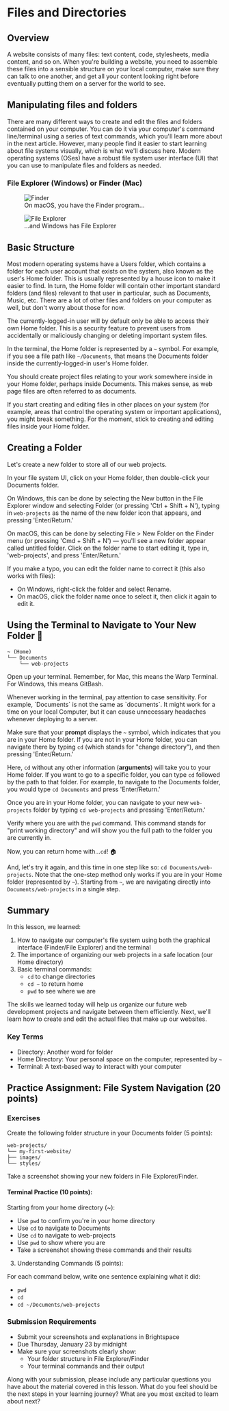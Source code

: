 
# Files and Directories

## Overview

A website consists of many files: text content, code, stylesheets, media content, and so on. When you're building a website, you need to assemble these files into a sensible structure on your local computer, make sure they can talk to one another, and get all your content looking right before eventually putting them on a server for the world to see.

## Manipulating files and folders

There are many different ways to create and edit the files and folders contained on your computer. You can do it via your computer's command line/terminal using a series of text commands, which you'll learn more about in the next article. However, many people find it easier to start learning about file systems visually, which is what we'll discuss here. Modern operating systems (OSes) have a robust file system user interface (UI) that you can use to manipulate files and folders as needed.

### File Explorer (Windows) or Finder (Mac)

<div className="md:flex gap-8 [&_img]:m-0 items-center md:ml-8">
<figure>
<Image
  src="https://developer.mozilla.org/en-US/docs/Learn_web_development/Getting_started/Environment_setup/Dealing_with_files/finder.png"
  alt="Finder"
  width={440}
  height={233}
/>
<figcaption>On macOS, you have the Finder program...</figcaption>
</figure>

<Separator className="my-4 md:hidden" />

<figure>
<Image
  src="https://developer.mozilla.org/en-US/docs/Learn_web_development/Getting_started/Environment_setup/Dealing_with_files/file-explorer.png"
  alt="File Explorer"
  width={400}
  height={300}
/>
<figcaption className="mt-6">...and Windows has File Explorer</figcaption>
</figure>
</div>

## Basic Structure

Most modern operating systems have a Users folder, which contains a folder for each user account that exists on the system, also known as the user's Home folder. This is usually represented by a house icon to make it easier to find. In turn, the Home folder will contain other important standard folders (and files) relevant to that user in particular, such as Documents, Music, etc. There are a lot of other files and folders on your computer as well, but don't worry about those for now.

The currently-logged-in user will by default only be able to access their own Home folder. This is a security feature to prevent users from accidentally or maliciously changing or deleting important system files.

In the terminal, the Home folder is represented by a `~` symbol. For example, if you see a file path like `~/Documents`, that means the Documents folder inside the currently-logged-in user's Home folder.

You should create project files relating to your work somewhere inside in your Home folder, perhaps inside Documents. This makes sense, as web page files are often referred to as documents.

<Large>
  If you start creating and editing files in other places on your system (for example, areas that
  control the operating system or important applications), you might break something. For the
  moment, stick to creating and editing files inside your Home folder.
</Large>

## Creating a Folder

Let's create a new folder to store all of our web projects.

In your file system UI, click on your Home folder, then double-click your Documents folder.

On Windows, this can be done by selecting the New button in the File Explorer window and selecting Folder (or pressing 'Ctrl + Shift + N'), typing in `web-projects` as the name of the new folder icon that appears, and pressing 'Enter/Return.'

On macOS, this can be done by selecting File > New Folder on the Finder menu (or pressing 'Cmd + Shift + N') — you'll see a new folder appear called untitled folder. Click on the folder name to start editing it, type in, 'web-projects', and press 'Enter/Return.'

If you make a typo, you can edit the folder name to correct it (this also works with files):

- On Windows, right-click the folder and select Rename.
- On macOS, click the folder name once to select it, then click it again to edit it.

## Using the Terminal to Navigate to Your New Folder 🚀

```shell
~ (Home)
└── Documents
    └── web-projects
```

Open up your terminal. Remember, for Mac, this means the Warp Terminal. For Windows, this means GitBash.

<Large>
  Whenever working in the terminal, pay attention to case sensitivity. For example, `Documents` is
  not the same as `documents`. It might work for a time on your local Computer, but it can cause
  unnecessary headaches whenever deploying to a server.
</Large>

Make sure that your **prompt** displays the `~` symbol, which indicates that you are in your Home folder. If you are not in your Home folder, you can navigate there by typing `cd` (which stands for "change directory"), and then pressing 'Enter/Return.'

Here, `cd` without any other information (**arguments**) will take you to your Home folder. If you want to go to a specific folder, you can type `cd` followed by the path to that folder. For example, to navigate to the Documents folder, you would type `cd Documents` and press 'Enter/Return.'

Once you are in your Home folder, you can navigate to your new `web-projects` folder by typing `cd web-projects` and pressing 'Enter/Return.'

Verify where you are with the `pwd` command. This command stands for "print working directory" and will show you the full path to the folder you are currently in.

Now, you can return home with...`cd`! 🏠

And, let's try it again, and this time in one step like so: `cd Documents/web-projects`. Note that the one-step method only works if you are in your Home folder (represented by `~`). Starting from `~`, we are navigating directly into `Documents/web-projects` in a single step.

<YouTubeEmbed videoid="QwaxWnGhn6o" height={400} params="controls=0" />

## Summary

In this lesson, we learned:

1. How to navigate our computer's file system using both the graphical interface (Finder/File Explorer) and the terminal
2. The importance of organizing our web projects in a safe location (our Home directory)
3. Basic terminal commands:
   - `cd` to change directories
   - `cd ~` to return home
   - `pwd` to see where we are

The skills we learned today will help us organize our future web development projects and navigate between them efficiently. Next, we'll learn how to create and edit the actual files that make up our websites.

### Key Terms

- Directory: Another word for folder
- Home Directory: Your personal space on the computer, represented by `~`
- Terminal: A text-based way to interact with your computer

## Practice Assignment: File System Navigation (20 points)

### Exercises

Create the following folder structure in your Documents folder (5 points):

```shell
web-projects/
└── my-first-website/
├── images/
└── styles/
```

Take a screenshot showing your new folders in File Explorer/Finder.

#### Terminal Practice (10 points):

Starting from your home directory (~):

- Use `pwd` to confirm you're in your home directory
- Use `cd` to navigate to Documents
- Use `cd` to navigate to web-projects
- Use `pwd` to show where you are
- Take a screenshot showing these commands and their results

3. Understanding Commands (5 points):

For each command below, write one sentence explaining what it did:

- `pwd`
- `cd`
- `cd ~/Documents/web-projects`

### Submission Requirements

- Submit your screenshots and explanations in Brightspace
- Due Thursday, January 23 by midnight
- Make sure your screenshots clearly show:
  - Your folder structure in File Explorer/Finder
  - Your terminal commands and their output

<Separator />

Along with your submission, please include any particular questions you have about the material covered in this lesson. What do you feel should be the next steps in your learning journey? What are you most excited to learn about next?
